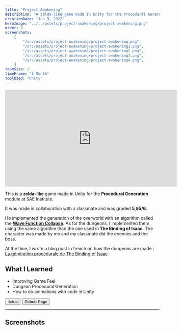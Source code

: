 ```yaml
---
title: "Project Awakening"
description: "A zelda-like game made in Unity for the Procedural Generation module at SAE Institute."
creationDate: "Jun 3, 2022"
heroImage: "../../assets/project-awakening/project-awakening.png"
order: 3
screenshots:
    [
        "/src/assets/project-awakening/project-awakening.png",
        "/src/assets/project-awakening/project-awakening1.png",
        "/src/assets/project-awakening/project-awakening2.png",
        "/src/assets/project-awakening/project-awakening3.png",
        "/src/assets/project-awakening/project-awakening4.png",
    ]
teamSize: 2
timeFrame: "1 Month"
toolUsed: "Unity"
---
```



<div class="grid place-items-center">
	<iframe
		width="560"
		height="315"
		src="https://www.youtube-nocookie.com/embed/5pAEP3YIacE?si=nRx9W7C2OrJqneJg&autoplay=1&autohide=1&mute=1&modestbranding=1&playsinline=1"
		title="YouTube video player"
		autoplay="1"
		frameborder="0"
		allow="accelerometer; autoplay; clipboard-write; encrypted-media; gyroscope; picture-in-picture; web-share"
		allowfullscreen
	></iframe>
</div>

This is a **zelda-like** game made in Unity for the **Procedural Generation** module at SAE Institute.

It was made in collaboration with a classmate and was graded **5,95/6**.

He implemented the generation of the overworld with an algorithm called the [**Wave Function Collapse**](https://en.wikipedia.org/wiki/Wave_function_collapse#Use_in_procedural_generation).
As for the dungeons, I implemented them using the same algorithm than the one used in **The Binding of Isaac**.
The character was made by me and my classmate did the enemies and the boss.

At the time, I wrote a blog post in french on how the dungeons are made : [La génération procédurale de The Binding of Isaac](https://blog.stowy.ch/posts/la-generation-procedurale-de-the-binding-of-isaac/).

## What I Learned

-   Improving Game Feel
-   Dungeon Procedural Generation
-   How to do animations with code in Unity

<div class="flex">
	<Button href="https://stowy.itch.io/project-awakening">Itch.io</Button>
	<Button href="https://github.com/St0wy/GPR4400-ProjectAwakening">
		Github Page
	</Button>
</div>

---

## Screenshots


<ScreenshotList screenshots={frontmatter.screenshots} />
